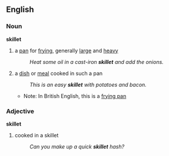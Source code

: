 ==English==
===Noun===
'''skillet'''
#a [[pan]] for [[fry]]ing, generally [[large]] and [[heavy]]
#:''Heat some oil in a cast-iron '''skillet''' and add the onions.''
#a [[dish]] or [[meal]] cooked in such a pan
#:''This is an easy '''skillet''' with potatoes and bacon.''
#*Note: In British English, this is a [[frying pan]]

===Adjective===
'''skillet'''
#cooked in a skillet
#:''Can you make up a quick '''skillet''' hash?''